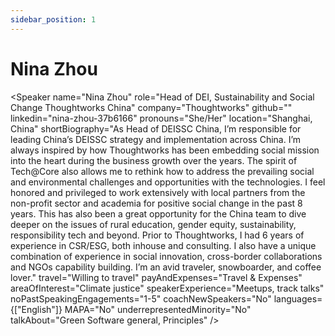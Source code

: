 ```yaml
---
sidebar_position: 1
---
```



# Nina Zhou

<Speaker
  name="Nina Zhou"
  role="Head of DEI, Sustainability and Social Change Thoughtworks China"
  company="Thoughtworks"
  github=""
  linkedin="nina-zhou-37b6166"
  pronouns="She/Her"
  location="Shanghai, China"
  shortBiography="As Head of DEISSC China, I’m responsible for leading China’s DEISSC strategy and implementation across China. I’m always inspired by how Thoughtworks has been embedding social mission into the heart during the business growth over the years. The spirit of Tech@Core also allows me to rethink how to address the prevailing social and environmental challenges and opportunities with the technologies.
                  I feel honored and privileged to work extensively with local partners from the non-profit sector and academia for positive social change in the past 8 years.  This has also been a great opportunity for the China team to dive deeper on the issues of rural education, gender equity, sustainability, responsibility tech and beyond.
                  Prior to Thoughtworks, I had 6 years of experience in CSR/ESG, both inhouse and consulting. I also have a unique combination of experience in social innovation, cross-border collaborations and NGOs capability building.
                  I’m an avid traveler, snowboarder, and coffee lover."
  travel="Willing to travel"
  payAndExpenses="Travel & Expenses"
  areaOfInterest="Climate justice"
  speakerExperience="Meetups, track talks"
  noPastSpeakingEngagements="1-5"
  coachNewSpeakers="No"
  languages={["English"]}
  MAPA="No"
  underrepresentedMinority="No"
  talkAbout="Green Software general, Principles"
/>
